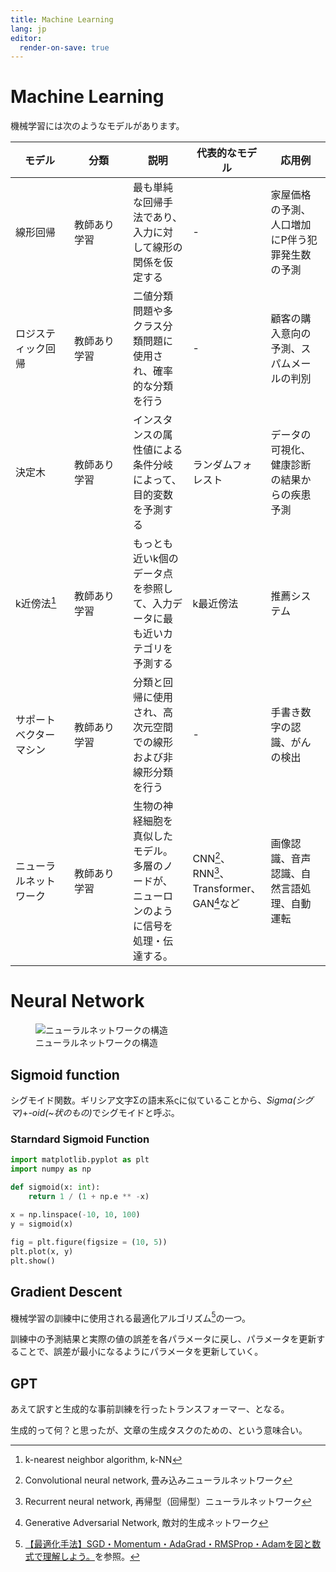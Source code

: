 ```yaml
---
title: Machine Learning
lang: jp
editor:
  render-on-save: true
---
```


# Machine Learning

機械学習には次のようなモデルがあります。

| モデル | 分類 | 説明 | 代表的なモデル | 応用例 |
|---|---|---|---|---|
| 線形回帰 | 教師あり学習 | 最も単純な回帰手法であり、入力に対して線形の関係を仮定する | - | 家屋価格の予測、人口増加にP伴う犯罪発生数の予測 |
| ロジスティック回帰 | 教師あり学習 | 二値分類問題や多クラス分類問題に使用され、確率的な分類を行う | - | 顧客の購入意向の予測、スパムメールの判別 |
| 決定木 | 教師あり学習| インスタンスの属性値による条件分岐によって、目的変数を予測する | ランダムフォレスト | データの可視化、健康診断の結果からの疾患予測 |
| k近傍法[^k-NN] | 教師あり学習 | もっとも近いk個のデータ点を参照して、入力データに最も近いカテゴリを予測する | k最近傍法 | 推薦システム |
| サポートベクターマシン | 教師あり学習 | 分類と回帰に使用され、高次元空間での線形および非線形分類を行う | - | 手書き数字の認識、がんの検出 |
| ニューラルネットワーク | 教師あり学習 | 生物の神経細胞を真似したモデル。多層のノードが、ニューロンのように信号を処理・伝達する。 | CNN[^cnn]、RNN[^rnn]、Transformer、GAN[^gan]など | 画像認識、音声認識、自然言語処理、自動運転 |

[^k-NN]: k-nearest neighbor algorithm, k-NN
[^cnn]: Convolutional neural network, 畳み込みニューラルネットワーク
[^rnn]: Recurrent neural network, 再帰型（回帰型）ニューラルネットワーク
[^gan]: Generative Adversarial Network, 敵対的生成ネットワーク

# Neural Network

![ニューラルネットワークの構造](https://miyabi-lab.space/assets/imgs/blog/upload/images/nn_fig17.001_ut1523588254.jpeg "初心者必読！MNIST実行環境の準備から手書き文字識別までを徹底解説！ - MIYABI Lab")

## Sigmoid function

シグモイド関数。ギリシア文字Σの語末系ςに似ていることから、*Sigma(シグマ)*+*-oid(~状のもの)*でシグモイドと呼ぶ。

### Starndard Sigmoid Function

```python
import matplotlib.pyplot as plt
import numpy as np

def sigmoid(x: int):
    return 1 / (1 + np.e ** -x)

x = np.linspace(-10, 10, 100)
y = sigmoid(x)
 
fig = plt.figure(figsize = (10, 5))
plt.plot(x, y)
plt.show()
```

## Gradient Descent

機械学習の訓練中に使用される最適化アルゴリズム[^optimizer]の一つ。

[^optimizer]: [【最適化手法】SGD・Momentum・AdaGrad・RMSProp・Adamを図と数式で理解しよう。](https://kunassy.com/oprimizer/)を参照。

訓練中の予測結果と実際の値の誤差を各パラメータに戻し、パラメータを更新することで、誤差が最小になるようにパラメータを更新していく。

## GPT

あえて訳すと生成的な事前訓練を行ったトランスフォーマー、となる。

生成的って何？と思ったが、文章の生成タスクのための、という意味合い。

